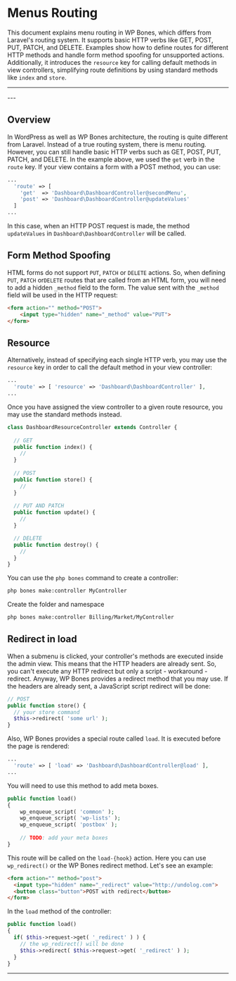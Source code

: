 
# Menus Routing

This document explains menu routing in WP Bones, which differs from Laravel's routing system. It supports basic HTTP verbs like GET, POST, PUT, PATCH, and DELETE. Examples show how to define routes for different HTTP methods and handle form method spoofing for unsupported actions. Additionally, it introduces the `resource` key for calling default methods in view controllers, simplifying route definitions by using standard methods like `index` and `store`.

---
<DocsBoilerplateDemo slug="routes" />
---

## Overview

In WordPress as well as WP Bones architecture, the routing is quite different from Laravel. Instead of a true routing system, there is menu routing. However, you can still handle basic HTTP verbs such as GET, POST, PUT, PATCH, and DELETE. In the example above, we used the `get` verb in the `route` key. If your view contains a form with a POST method, you can use:

```php copy
...
  'route' => [
    'get'  => 'Dashboard\DashboardController@secondMenu',
    'post' => 'Dashboard\DashboardController@updateValues'
  ]
...  
```

In this case, when an HTTP POST request is made, the method `updateValues` in `Dashboard\DashboardController` will be called.

## Form Method Spoofing

HTML forms do not support `PUT`, `PATCH` or `DELETE` actions. So, when defining `PUT`, `PATCH` or`DELETE` routes that are called from an HTML form, you will need to add a hidden `_method` field to the form. The value sent with the `_method` field will be used in the HTTP request:

```html copy
<form action="" method="POST">
    <input type="hidden" name="_method" value="PUT">
</form>
```

## Resource

Alternatively, instead of specifying each single HTTP verb, you may use the `resource` key in order to call the default method in your view controller:

```php copy
...
  'route' => [ 'resource' => 'Dashboard\DashboardController' ],
...
```

Once you have assigned the view controller to a given route resource, you may use the standard methods instead.

```php copy
class DashboardResourceController extends Controller {
  
  // GET
  public function index() {
    //
  }
  
  // POST
  public function store() {
    //
  }
  
  // PUT AND PATCH
  public function update() {
    //
  }

  // DELETE
  public function destroy() {
    //
  }
}
```

You can use the `php bones` command to create a controller:

```sh copy
php bones make:controller MyController
```

Create the folder and namespace

```sh copy
php bones make:controller Billing/Market/MyController
```

## Redirect in load

When a submenu is clicked, your controller's methods are executed inside the admin view. This means that the HTTP headers are already sent. So, you can't execute any HTTP redirect but only a script - workaround - redirect. Anyway, WP Bones provides a redirect method that you may use. If the headers are already sent, a JavaScript script redirect will be done:

```php copy
// POST
public function store() {
  // your store command
  $this->redirect( 'some url' );
}
```

Also, WP Bones provides a special route called `load`. It is executed before the page is rendered:

```php copy
...
  'route' => [ 'load' => 'Dashboard\DashboardController@load' ],
...
```

<Callout>
You will need to use this method to add meta boxes.
</Callout>



```php copy
public function load()
{
    wp_enqueue_script( 'common' );
    wp_enqueue_script( 'wp-lists' );
    wp_enqueue_script( 'postbox' );
    
    // TODO: add your meta boxes
}
```

This route will be called on the `load-{hook}` action. Here you can use `wp_redirect()` or the WP Bones redirect method. Let's see an example:

```html copy
<form action="" method="post">
  <input type="hidden" name="_redirect" value="http://undolog.com">
  <button class="button">POST with redirect</button>
</form>
```

In the `load` method of the controller:

```php copy
public function load()
{
  if( $this->request->get( '_redirect' ) ) {
    // the wp_redirect() will be done
    $this->redirect( $this->request->get( '_redirect' ) );
  }
}
```
---
<DocsBoilerplateDemo slug="routes" />